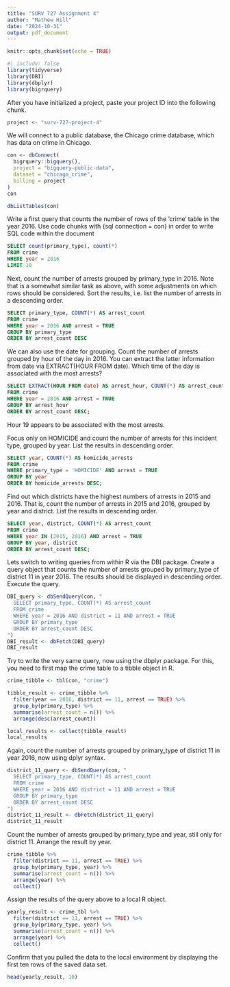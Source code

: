 ---
title: "SURV 727 Assignment 4"
author: "Mathew Hill"
date: "2024-10-31"
output: pdf_document
---

```{r setup, include=FALSE}
knitr::opts_chunk$set(echo = TRUE)
```

```{r}
#| include: false 
library(tidyverse)
library(DBI)
library(dbplyr)
library(bigrquery)
```

After you have initialized a project, paste your project ID into the following chunk.
```{r}
project <- "surv-727-project-4"
```

We will connect to a public database, the Chicago crime database, which has data on crime in Chicago.
```{r}
con <- dbConnect(
  bigrquery::bigquery(),
  project = "bigquery-public-data",
  dataset = "chicago_crime",
  billing = project
)
con
```

```{r}
dbListTables(con)
```


Write a first query that counts the number of rows of the ‘crime‘ table in the year 2016. Use code chunks with {sql connection = con} in order to write SQL code within the document
```{sql connection = con}
SELECT count(primary_type), count(*)
FROM crime
WHERE year = 2016
LIMIT 10
```

Next, count the number of arrests grouped by primary_type in 2016. Note that is a somewhat similar task as above, with some adjustments on which rows should be considered. Sort the results, i.e. list the number of arrests in a descending order.
```{sql connection = con}
SELECT primary_type, COUNT(*) AS arrest_count
FROM crime
WHERE year = 2016 AND arrest = TRUE
GROUP BY primary_type
ORDER BY arrest_count DESC
```

We can also use the date for grouping. Count the number of arrests grouped by hour of the day in 2016. You can extract the latter information from date via EXTRACT(HOUR FROM date). Which time of the day is associated with the most arrests?
```{sql connection = con}
SELECT EXTRACT(HOUR FROM date) AS arrest_hour, COUNT(*) AS arrest_count
FROM crime
WHERE year = 2016 AND arrest = TRUE
GROUP BY arrest_hour
ORDER BY arrest_count DESC;
```
Hour 19 appears to be associated with the most arrests.

Focus only on HOMICIDE and count the number of arrests for this incident type, grouped by
year. List the results in descending order.
```{sql connection = con}
SELECT year, COUNT(*) AS homicide_arrests
FROM crime
WHERE primary_type = 'HOMICIDE' AND arrest = TRUE
GROUP BY year
ORDER BY homicide_arrests DESC;
```

Find out which districts have the highest numbers of arrests in 2015 and 2016. That is, count
the number of arrests in 2015 and 2016, grouped by year and district. List the results in
descending order.
```{sql connection = con}
SELECT year, district, COUNT(*) AS arrest_count
FROM crime
WHERE year IN (2015, 2016) AND arrest = TRUE
GROUP BY year, district
ORDER BY arrest_count DESC;
```

Lets switch to writing queries from within R via the DBI package. Create a query object that
counts the number of arrests grouped by primary_type of district 11 in year 2016. The results
should be displayed in descending order.
Execute the query.
```{r}
DBI_query <- dbSendQuery(con, "
  SELECT primary_type, COUNT(*) AS arrest_count
  FROM crime
  WHERE year = 2016 AND district = 11 AND arrest = TRUE
  GROUP BY primary_type
  ORDER BY arrest_count DESC
")
DBI_result <- dbFetch(DBI_query)
DBI_result
```

Try to write the very same query, now using the dbplyr package. For this, you need to first
map the crime table to a tibble object in R.
```{r}
crime_tibble <- tbl(con, "crime")

tibble_result <- crime_tibble %>%
  filter(year == 2016, district == 11, arrest == TRUE) %>%
  group_by(primary_type) %>%
  summarise(arrest_count = n()) %>%
  arrange(desc(arrest_count))

local_results <- collect(tibble_result)
local_results
```

Again, count the number of arrests grouped by primary_type of district 11 in year 2016, now
using dplyr syntax.
```{r}
district_11_query <- dbSendQuery(con, "
  SELECT primary_type, COUNT(*) AS arrest_count
  FROM crime
  WHERE year = 2016 AND district = 11 AND arrest = TRUE
  GROUP BY primary_type
  ORDER BY arrest_count DESC
")
district_11_result <- dbFetch(district_11_query)
district_11_result
```

Count the number of arrests grouped by primary_type and year, still only for district 11.
Arrange the result by year.
```{r}
crime_tibble %>%
  filter(district == 11, arrest == TRUE) %>%
  group_by(primary_type, year) %>%
  summarise(arrest_count = n()) %>%
  arrange(year) %>%
  collect()
```

Assign the results of the query above to a local R object.
```{r}
yearly_result <- crime_tbl %>%
  filter(district == 11, arrest == TRUE) %>%
  group_by(primary_type, year) %>%
  summarise(arrest_count = n()) %>%
  arrange(year) %>%
  collect()
```

Confirm that you pulled the data to the local environment by displaying the first ten rows of
the saved data set.
```{r}
head(yearly_result, 10)
```

